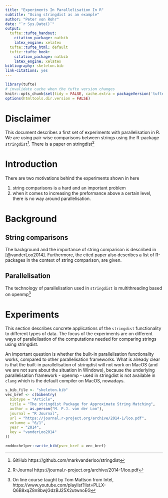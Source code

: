 ```yaml
---
title: "Experiments In Parallelisation In R"
subtitle: "Using stringdist as an example"
author: "Peter von Rohr"
date: "`r Sys.Date()`"
output:
  tufte::tufte_handout:
    citation_package: natbib
    latex_engine: xelatex
  tufte::tufte_html: default
  tufte::tufte_book:
    citation_package: natbib
    latex_engine: xelatex
bibliography: skeleton.bib
link-citations: yes
---
```


```r
library(tufte)
# invalidate cache when the tufte version changes
knitr::opts_chunk$set(tidy = FALSE, cache.extra = packageVersion('tufte'))
options(htmltools.dir.version = FALSE)
```


# Disclaimer
This document describes a first set of experiments with parallelisation in R. We are using pair-wise comparisons between strings using the R-package `stringdist`^[GitHub https://github.com/markvanderloo/stringdist]. There is a paper on stringdist^[R-Journal https://journal.r-project.org/archive/2014-1/loo.pdf]


# Introduction
There are two motivations behind the experiments shown in here

1. string comparisons is a hard and an important problem
2. when it comes to increasing the preformance above a certain level, there is no way around parallelisation.


# Background
## String comparisons
The background and the importance of string comparison is described in [@vanderLoo2014]. Furthermore, the cited paper also describes a list of R-packages in the context of string comparison, are given. 

## Parallelisation
The technology of parallelisation used in `stringdist` is multithreading based on openmp^[On line course taught by Tom Mattson from Intel, https://www.youtube.com/playlist?list=PLLX-Q6B8xqZ8n8bwjGdzBJ25X2utwnoEG]


# Experiments
This section describes concrete applications of the `stringdist` functionality to different types of data. The focus of the experiments are on different ways of parallelisation of the computations needed for comparing strings using stringdist.

An important question is whether the built-in parallelisation functionality works, compared to other parallelisation frameworks. What is already clear is that the built-in parallelisation of stringdist will not work on MacOS (and we are not sure about the situation in Windows), because the underlying parallelisation framework - openmp - used in stringdist is not available in `clang` which is the default compiler on MacOS, nowadays.


```r
s_bib_file <- "skeleton.bib"
vec_bref <- c(bibentry(
  bibtype = "Article",
  title = "The stringdist Package for Approximate String Matching",
  author = as.person("M. P.J. van der Loo"),
  journal = "R Journal",
  url = "https://journal.r-project.org/archive/2014-1/loo.pdf",
  volumne = "6/1",
  year = "2014",
  key = "vanderLoo2014"
))

rmddochelper::write_bib(pvec_bref = vec_bref)
```


